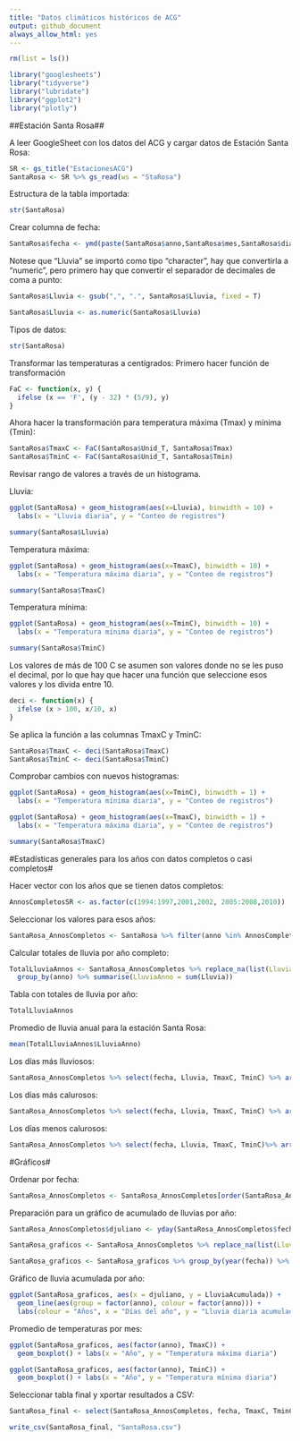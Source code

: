 ```yaml
---
title: "Datos climáticos históricos de ACG"
output: github_document
always_allow_html: yes
---
```


```r
rm(list = ls())
```


```r
library("googlesheets")
library("tidyverse")
library("lubridate")
library("ggplot2")
library("plotly")
```
##Estación Santa Rosa##

A leer GoogleSheet con los datos del ACG y cargar datos de Estación Santa Rosa:
```r
SR <- gs_title("EstacionesACG")
SantaRosa <- SR %>% gs_read(ws = "StaRosa")
```
Estructura de la tabla importada:
```r
str(SantaRosa)
```


Crear columna de fecha:
```r
SantaRosa$fecha <- ymd(paste(SantaRosa$anno,SantaRosa$mes,SantaRosa$dia, sep = '/'))
```
Notese que "Lluvia" se importó como tipo "character", hay que convertirla a "numeric", pero primero hay que convertir el separador de decimales de coma a punto:
```r
SantaRosa$Lluvia <- gsub(",", ".", SantaRosa$Lluvia, fixed = T)
```


```r
SantaRosa$Lluvia <- as.numeric(SantaRosa$Lluvia)
```

Tipos de datos:
```r
str(SantaRosa)
```

Transformar las temperaturas a centígrados:
Primero hacer función de transformación

```r
FaC <- function(x, y) {
  ifelse (x == 'F', (y - 32) * (5/9), y)
}
```

Ahora hacer la transformación para temperatura máxima (Tmax) y mínima (Tmin):
```r
SantaRosa$TmaxC <- FaC(SantaRosa$Unid_T, SantaRosa$Tmax)
SantaRosa$TminC <- FaC(SantaRosa$Unid_T, SantaRosa$Tmin)
```

Revisar rango de valores a través de un histograma.

Lluvia:
```r
ggplot(SantaRosa) + geom_histogram(aes(x=Lluvia), binwidth = 10) +
  labs(x = "Lluvia diaria", y = "Conteo de registros")
```
```r
summary(SantaRosa$Lluvia)
```

Temperatura máxima:
```r
ggplot(SantaRosa) + geom_histogram(aes(x=TmaxC), binwidth = 10) + 
  labs(x = "Temperatura máxima diaria", y = "Conteo de registros")
```
```r
summary(SantaRosa$TmaxC)
```


Temperatura mínima:
```r
ggplot(SantaRosa) + geom_histogram(aes(x=TminC), binwidth = 10) + 
  labs(x = "Temperatura mínima diaria", y = "Conteo de registros")
```
```r
summary(SantaRosa$TminC)
```

Los valores de más de 100 C se asumen son valores donde no se les puso el decimal, por lo que hay que hacer una función que seleccione esos valores y los divida entre 10.
```r
deci <- function(x) {
  ifelse (x > 100, x/10, x)
}
```

Se aplica la función a las columnas TmaxC y TminC:
```r
SantaRosa$TmaxC <- deci(SantaRosa$TmaxC)
SantaRosa$TminC <- deci(SantaRosa$TminC)
```

Comprobar cambios con nuevos histogramas:

```r
ggplot(SantaRosa) + geom_histogram(aes(x=TminC), binwidth = 1) + 
  labs(x = "Temperatura mínima diaria", y = "Conteo de registros")
```

```r
ggplot(SantaRosa) + geom_histogram(aes(x=TmaxC), binwidth = 1) +
  labs(x = "Temperatura máxima diaria", y = "Conteo de registros")
```

```r
summary(SantaRosa$TmaxC)
```


#Estadísticas generales para los años con datos completos o casi completos#

Hacer vector con los años que se tienen datos completos:
```r
AnnosCompletosSR <- as.factor(c(1994:1997,2001,2002, 2005:2008,2010))
```

Seleccionar los valores para esos años:
```r
SantaRosa_AnnosCompletos <- SantaRosa %>% filter(anno %in% AnnosCompletosSR)
```

Calcular totales de lluvia por año completo:
```r
TotalLluviaAnnos <- SantaRosa_AnnosCompletos %>% replace_na(list(Lluvia = 0)) %>% 
  group_by(anno) %>% summarise(LluviaAnno = sum(Lluvia))
```

Tabla con totales de lluvia por año:
```r
TotalLluviaAnnos
```
Promedio de lluvia anual para la estación Santa Rosa:
```r
mean(TotalLluviaAnnos$LluviaAnno)
```

Los días más lluviosos:
```r
SantaRosa_AnnosCompletos %>% select(fecha, Lluvia, TmaxC, TminC) %>% arrange(desc(Lluvia)) %>% slice(1:5)
```

Los días más calurosos:

```r
SantaRosa_AnnosCompletos %>% select(fecha, Lluvia, TmaxC, TminC) %>% arrange(desc(TmaxC)) %>% slice(1:5)
```

Los días menos calurosos:
```r
SantaRosa_AnnosCompletos %>% select(fecha, Lluvia, TmaxC, TminC)%>% arrange(TminC) %>% slice(1:5)
```


#Gráficos#

Ordenar por fecha:
```r
SantaRosa_AnnosCompletos <- SantaRosa_AnnosCompletos[order(SantaRosa_AnnosCompletos$fecha),]
```

Preparación para un gráfico de acumulado de lluvias por año:
```r
SantaRosa_AnnosCompletos$djuliano <- yday(SantaRosa_AnnosCompletos$fecha)

SantaRosa_graficos <- SantaRosa_AnnosCompletos %>% replace_na(list(Lluvia = 0))

SantaRosa_graficos <- SantaRosa_graficos %>% group_by(year(fecha)) %>% mutate(LluviaAcumulada = cumsum(Lluvia))
```

Gráfico de lluvia acumulada por año:
```r
ggplot(SantaRosa_graficos, aes(x = djuliano, y = LluviaAcumulada)) +
  geom_line(aes(group = factor(anno), colour = factor(anno))) +
  labs(colour = "Años", x = "Días del año", y = "Lluvia diaria acumulada")
```


Promedio de temperaturas por mes:
```r
ggplot(SantaRosa_graficos, aes(factor(anno), TmaxC)) +
  geom_boxplot() + labs(x = "Año", y = "Temperatura máxima diaria")
```

```r
ggplot(SantaRosa_graficos, aes(factor(anno), TminC)) +
  geom_boxplot() + labs(x = "Año", y = "Temperatura mínima diaria")
```

Seleccionar tabla final y xportar resultados a CSV:
```r
SantaRosa_final <- select(SantaRosa_AnnosCompletos, fecha, TmaxC, TminC, Lluvia)

write_csv(SantaRosa_final, "SantaRosa.csv")
```

